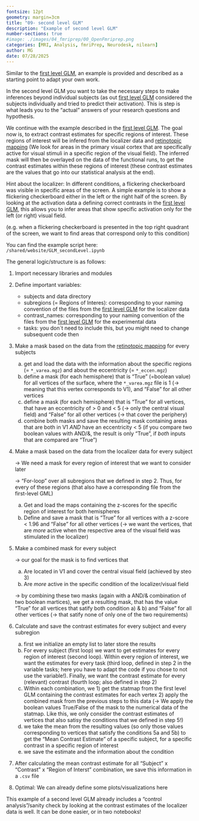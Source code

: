```yaml
---
fontsize: 12pt
geometry: margin=3cm
title: "09- second level GLM"
description: "Example of second level GLM"
number-sections: true
#image: ./images/04_fmriprep/00_OpenFmriprep.png
categories: [MRI, Analysis, fmriPrep, Neurodesk, nilearn]
author: MG
date: 07/28/2025
---
```


Similar to the [first level GLM](./first_level_glm_nilearn.qmd), an example is provided and described as a starting point to adapt your own work.

In the second level GLM you want to take the necessary steps to make inferences beyond individual subjects (as out [first level GLM](./first_level_glm_nilearn.qmd) considered the subjects individually and tried to predict their activation). This is step is what leads you to the "actual" answers of your research questions and hypothesis.

We continue with the example described in the [first level GLM](./first_level_glm_nilearn.qmd). The goal now is, to extract contrast estimates for specific regions of interest. These regions of interest will be infered from the localizer data and [retinotopic mapping](./retinotopic_mapping.qmd) (We look for areas in the primary visual cortex that are specifically active for visual stimuli in a specific region of the visual field). The inferred mask will then be overlayed on the data of the functional runs, to get the contrast estimates within these regions of interest (these contrast estimates are the values that go into our statistical analysis at the end).

Hint about the localizer: In different conditions, a flickering checkerboard was visible in specific areas of the screen. A simple example is to show a flickering checkerboard either in the left or the right half of the screen. By looking at the activation data a defining correct contrasts in the [first level GLM](./first_level_glm_nilearn.qmd), this allows you to infer areas that show specific activation only for the left (or right) visual field.

(e.g. when a flickering checkerboard is presented in the top right quadrant of the screen, we want to find areas that correspond only to this condition)

You can find the example script here: `/shared/website/GLM_secondLevel.ipynb`

The general logic/structure is as follows:

1.  Import necessary libraries and modules

2.  Define important variables:

    -   subjects and data directory
    -   subregions (= Regions of Interes): corresponding to your naming convention of the files from the [first level GLM](./first_level_glm_nilearn.qmd) for the localizer data
    -   contrast_names: corresponding to your naming convention of the files from the [first level GLM](./first_level_glm_nilearn.qmd) for the experimental data
    -   tasks: you don´t need to include this, but you might need to change subsequent code then

3.  Make a mask based on the data from the [retinotopic mapping](./retinotopic_mapping.qmd) for every subjects

    a)  get and load the data with the information about the specific regions (= `*_varea.mgz`) and about the eccentricity (= `*_eccen.mgz`)
    b)  define a mask (for each hemisphere) that is "True" (=boolean value) for all vertices of the surface, where the `*_varea.mgz` file is 1 ($\to$ meaning that this vertex corresponds to V1), and "False" for all other vertices
    c)  define a mask (for each hemisphere) that is "True" for all vertices, that have an eccentricity of \> 0 and \< 5 ($\to$ only the central visual field) and "False" for all other vertices ($\to$ that cover the periphery)
    d)  combine both masks and save the resulting mask containing areas that are both in V1 *AND* have an eccentricity \< 5 (if you compare two boolean values with AND/&, the result is only "True", if *both* inputs that are compared are "True")

4.  Make a mask based on the data from the localizer data for every subject

    $\to$ We need a mask for every region of interest that we want to consider later

    $\to$ "For-loop" over all subregions that we defined in step 2. Thus, for every of these regions (that also have a corresponding file from the first-level GML)

    a)  Get and load the maps containing the z-scores for the specific region of interest for both hemispheres
    b)  Define and save a mask that is "True" for all vertices with a z-score \< 1.96 and "False" for all other vertices ($\to$ we want the vertices, that are *more* active when the respective area of the visual field was stimulated in the localizer)

5.  Make a combined mask for every subject

    $\to$ our goal for the mask is to find vertices that

    a)  Are located in V1 and cover the central visual field (achieved by steo 3)
    b)  Are *more* active in the specific condition of the localizer/visual field

    $\to$ by combining these two masks (again with a AND/& combination of two boolean martices), we get a resulting mask, that has the value "True" for all vertices that satify both condition a) & b) and "False" for all other vertices ($\to$ that satify none of only one of the two requirements)

6.  Calculate and save the contrast estimates for every subject and every subregion

    a)  first we initialize an empty list to later store the results
    b)  For every subject (first loop) we want to get estimates for every region of interest (second loop). Within every region of interest, we want the estimates for every task (third loop, defined in step 2 in the variable tasks; here you have to adapt the code if you chose to not use the variable!). Finally, we want the contrast estimate for every (relevant) contrast (fourth loop; also defined in step 2)
    c)  Within each combination, we 1) get the statmap from the first level GLM containing the contrast estimates for each vertex 2) apply the combined mask from the previous steps to this data ($\to$ We apply the boolean values True/False of the mask to the numerical data of the statmap. Like this, we only consider the contrast estimates of vertices that also satisy the conditions that we defined in step 5!)
    d)  we take the mean from the resulting values (so only those values corresponding to vertices that satisfy the conditions 5a and 5b) to get the "Mean Contrast Estimate" of a specific subject, for a specific contrast in a specific region of interest
    e)  we save the estimate and the information about the condition

7.  After calculating the mean contrast estimate for all "Subject" x "Contrast" x "Region of Interst" combination, we save this information in a `.csv` file

8.  Optimal: We can already define some plots/visualizations here

::: callout-info
This example of a second level GLM already includes a "control analysis"/sanity check by looking at the contrast estimates of the localizer data is well. It can be done easier, or in two notebooks!
:::
